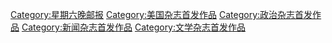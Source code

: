 [[Category:星期六晚邮报|Category:星期六晚邮报]]
[[Category:美国杂志首发作品|Category:美国杂志首发作品]]
[[Category:政治杂志首发作品|Category:政治杂志首发作品]]
[[Category:新闻杂志首发作品|Category:新闻杂志首发作品]]
[[Category:文学杂志首发作品|Category:文学杂志首发作品]]